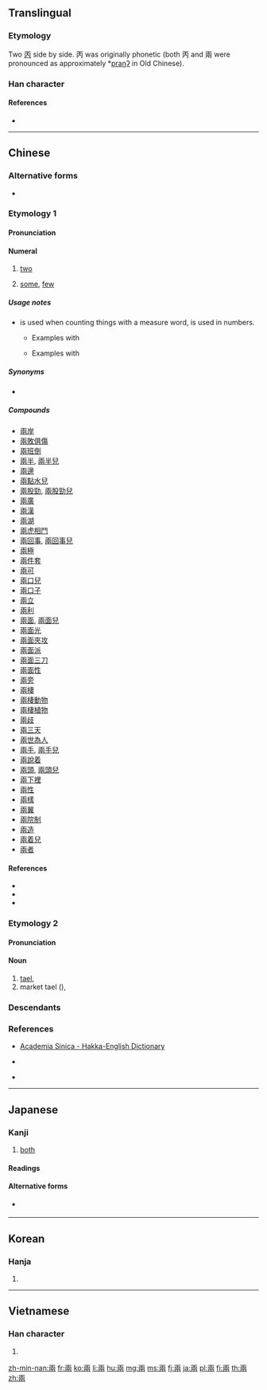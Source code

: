 {{also|両|两}}
==Translingual==
{{Han simplified forms|兩|両|两}}
{{stroke order|type=animate}}

===Etymology===
Two [[丙]] side by side. 丙 was originally phonetic (both 丙 and 兩 were pronounced as approximately *[[w:International Phonetic Alphabet|praŋʔ]] in Old Chinese).

===Han character===
{{Han char|rn=11|rad=入|as=06|sn=8|four=10227|canj=MLBO|ids=⿱一⿻巾𠓜,⿱一⿻巾从}}

====References====
* {{Han ref|kx=0126.130|dkj=01436|dj=0272.110|hdz=10024.020|uh=5169|ud=20841|bh=A8E2|bd=43234}}

----

==Chinese==
{{zh-forms|s=两}}

===Alternative forms===
* {{zh-l|両}}

===Etymology 1===
{{rfe|lang=zh}}

====Pronunciation====
{{zh-pron
|m=liǎng|ma=y
|c=loeng5
|h=pfs=lióng, liông;hpy=liong1, liong3
|mn=nn̄g/lióng
|mc=y
|oc=y
|cat=num
}}

====Numeral====
{{zh-num}}

# [[two]]
#: {{zh-usex|'''兩''' 隻 熱氣球|'''two''' hot air ballons}}
# [[some]], [[few]]
#: {{zh-usex|你們 這 '''兩'''-天 真 夠 辛苦 的。|You've really been working hard the past '''few''' days.}}

=====Usage notes=====
* {{zh-l|兩}} is used when counting things with a measure word, {{zh-l|二}} is used in numbers.
** Examples with {{zh-l|兩}}
**: {{zh-usex|兩 個 人|two people}}
**: {{zh-usex|兩 年|two years}}
** Examples with {{zh-l|二}}
**: {{zh-usex|二十|twenty (literally "two tens")}}
**: {{zh-usex|第二|second}}

=====Synonyms=====
* {{zh-l|二|èr|two}}

=====Compounds=====
{{der-top}}
* [[兩岸]]
* [[兩敗俱傷]]
* [[兩班倒]]
* [[兩半]], [[兩半兒]]
* [[兩邊]]
* [[兩點水兒]]
* [[兩股勁]], [[兩股勁兒]]
* [[兩廣]]
* [[兩漢]]
* [[兩湖]]
* [[兩虎相鬥]]
* [[兩回事]], [[兩回事兒]]
* [[兩極]]
* [[兩件套]]
* [[兩可]]
* [[兩口兒]]
* [[兩口子]]
* [[兩立]]
* [[兩利]]
* [[兩面]], [[兩面兒]]
* [[兩面光]]
* [[兩面夾攻]]
* [[兩面派]]
* [[兩面三刀]]
* [[兩面性]]
* [[兩旁]]
* [[兩棲]]
* [[兩棲動物]]
* [[兩棲植物]]
* [[兩歧]]
* [[兩三天]]
* [[兩世為人]]
* [[兩手]], [[兩手兒]]
* [[兩說着]]
* [[兩頭]], [[兩頭兒]]
* [[兩下裡]]
* [[兩性]]
* [[兩樣]]
* [[兩翼]]
* [[兩院制]]
* [[兩造]]
* [[兩着兒]]
* [[兩者]]
{{der-bottom}}

====References====
* {{cite-web
|url=http://www.mdbg.net/chindict/chindict.php?page=worddict&wdrst=0&wdqb=两
|title=两
|work=MDBG English to Chinese dictionary ( Based on CC-CEDICT )
|language=Mandarin/English
|accessdate=2014-03-21}}
* {{cite-web
|url=http://resources.allsetlearning.com/chinese/grammar/%22Er%22_and_%22liang%22
|title="Er" and "liang"
|work=Chinese Grammar Wiki
|language=Mandarin/English
|accessdate=2014-03-21}}
* {{cite-web
|url=http://www.jukuu.com/index.php
|title=Jukuu
|work=Jukuu
|language=Mandarin/English
|accessdate=2014-03-21}}

===Etymology 2===

====Pronunciation====
{{zh-pron
|m=liǎng|ma=y
|c=loeng2
|h=pfs=lióng/liông;hpy=liong1, liong3
|mn=niú
|cat=num
}}

====Noun====
{{zh-noun}}

# [[tael]], {{non-gloss definition|an ancient unit of weight for silver, approximately 40 [[grams]]}}
# market tael ({{zh-l|市兩}}), {{non-gloss definition|equal to 50 [[grams]]}}

{{catlangname|zh|cardinal numbers|sort=liang3}}

===Descendants===
{{Sinoxenic-word|兩|りょう|s=両|량|lưỡng|v2=lạng}}

===References===
* {{qualifier|Hakka}} [http://minhakka.ling.sinica.edu.tw/bkg/hakyin/search.php?DETAIL=1&LIMIT=id=21318&dbname=su_tian_1&graph=2 Academia Sinica - Hakka-English Dictionary]
* {{qualifier|Hakka}} {{R:hak:Lau 1997}}
* {{qualifier|Min Nan}} {{thcwd|3598}}

----

==Japanese==

===Kanji===
{{ja-kanji|grade=uc|rs=入06|style=ky|shin=両}}

# [[both]]

====Readings====
{{ja-readings
|goon=[[りょう]] (ryō)
|kanon=[[りょう]] (ryō)
|kun=[[ふたつ]] (futatsu)
}}

====Alternative forms====
* {{l|ja|两}} {{qualifier|also kyūjitai}}

----

==Korean==

===Hanja===
{{ko-hanja|hangeul=량|rv=ryang|mr=ryang}}

# {{defn|lang=ko|sort=入06}}

----

==Vietnamese==

===Han character===
{{vi-hantu|[[lưỡng]], [[lạng]]|rs=入06}}

# {{defn|lang=vi|sort=入06}}

[[zh-min-nan:兩]]
[[fr:兩]]
[[ko:兩]]
[[li:兩]]
[[hu:兩]]
[[mg:兩]]
[[ms:兩]]
[[fj:兩]]
[[ja:兩]]
[[pl:兩]]
[[fi:兩]]
[[th:兩]]
[[zh:兩]]
